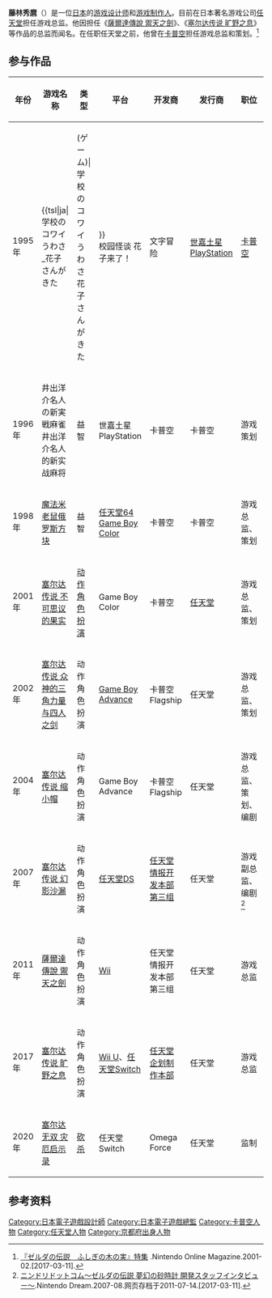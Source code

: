 {{noteTA
|G1=Games
}}
{{Infobox person
| name = 藤林秀麿
| image =  
| caption =  
| birth_name  = 
| birth_date = {{birth date and age|1972|10|1}}
| birth_place = [[日本|日本]][[京都府|京都府]]<ref>[http://www.theverge.com/2017/3/6/14827832/the-legend-of-zelda-breath-of-the-wild-map-kyoto-japan The Legend of Zelda: Breath of the Wild’s map is based on Kyoto] {{Wayback|url=http://www.theverge.com/2017/3/6/14827832/the-legend-of-zelda-breath-of-the-wild-map-kyoto-japan |date=20170307021057 }}.TheVerge.2017-03-06.[2017-03-11].</ref>
| nationality = {{JPN}}
| alma_mater =  
| employer = [[卡普空|卡普空]]（1995年至2005年）<br/>[[任天堂|任天堂]]（2005年至今）
| occupation = [[电子游戏设计|电子游戏设计师]]、[[电子游戏制作人|制作人]]
}}
{{Japanese|japanese=藤林 秀麿|kana=ふじばやし ひでまろ|romaji=Fujibayashi Hidemaro}}

'''藤林秀麿'''（{{bd|1972年|10月1日|catIdx=Hidemaro, Fujibayashi}}）是一位[[日本|日本]]的[[电子游戏设计|游戏设计师]]和[[电子游戏制作人|游戏制作人]]。目前在日本著名游戏公司[[任天堂|任天堂]]担任游戏总监。他因担任《[[薩爾達傳說_禦天之劍|薩爾達傳說 禦天之劍]]》、《[[塞尔达传说_旷野之息|塞尔达传说 旷野之息]]》等作品的总监而闻名。在任职任天堂之前，他曾在[[卡普空|卡普空]]担任游戏总监和策划。<ref>[https://www.nintendo.co.jp/nom/0102/interv03/index.html 『ゼルダの伝説　ふしぎの木の実』特集] {{Wayback|url=https://www.nintendo.co.jp/nom/0102/interv03/index.html |date=20140818115245 }}.Nintendo Online Magazine.2001-02.[2017-03-11].</ref>

== 参与作品 ==
{| class="wikitable" style="width: 100%;"
|-
! 年份 !! 游戏名称 !! 类型 !! 平台 !! 开发商 !! 发行商 !! 职位 !! 备注 
|-
| 1995年 || {{tsl|ja|学校のコワイうわさ_花子さんがきた!! (ゲーム)|学校のコワイうわさ 花子さんがきた!!}}<br>校园怪谈 花子来了！ || 文字冒险 || [[世嘉土星|世嘉土星]]<br>[[PlayStation_(游戏机)|PlayStation]] || [[卡普空|卡普空]] || 卡普空 || 游戏策划 ||
|-
| 1996年 || 井出洋介名人の新実戦麻雀<br>井出洋介名人的新实战麻将 || 益智 || 世嘉土星<br>PlayStation || 卡普空 || 卡普空 || 游戏策划 || 
|-
| 1998年 || [[魔法米老鼠俄罗斯方块|魔法米老鼠俄罗斯方块]] || 益智 || [[任天堂64|任天堂64]]<br>[[Game_Boy_Color|Game Boy Color]] || 卡普空 || 卡普空 || 游戏总监、策划 || 
|-
| 2001年 || [[塞尔达传说_不可思议的果实|塞尔达传说 不可思议的果实]] || [[動作角色扮演遊戲|动作角色扮演]] || Game Boy Color || 卡普空<br>{{le|Flagship (游戏公司)|Flagship (company)|Flagship}} || [[任天堂|任天堂]] || 游戏总监、策划 || 
|-
| 2002年 || [[塞尔达传说_众神的三角力量与四人之剑|塞尔达传说 众神的三角力量与四人之剑]] || 动作角色扮演  || [[Game_Boy_Advance|Game Boy Advance]] || 卡普空<br>Flagship || 任天堂 || 游戏总监、策划 || 负责“四人之剑”部分
|-
| 2004年 || [[塞尔达传说_缩小帽|塞尔达传说 缩小帽]] || 动作角色扮演  || Game Boy Advance || 卡普空<br>Flagship || 任天堂 || 游戏总监、策划、编剧 || 
|-
| 2007年 || [[塞尔达传说_幻影沙漏|塞尔达传说 幻影沙漏]] || 动作角色扮演  || [[任天堂DS|任天堂DS]] || [[任天堂情报开发本部|任天堂情报开发本部第三组]] || 任天堂 || 游戏副总监、编剧<ref>[https://web.archive.org/web/20110714183351/http://www.nindori.com/interview/160zelda/index.html ニンドリドットコム〜ゼルダの伝説 夢幻の砂時計 開発スタッフインタビュー〜].Nintendo Dream.2007-08.网页存档于2011-07-14.[2017-03-11].</ref> || 
|-
| 2011年 || [[薩爾達傳說_禦天之劍|薩爾達傳說 禦天之劍]] || 动作角色扮演  || [[Wii|Wii]] || 任天堂情报开发本部第三组 || 任天堂 || 游戏总监 ||
|-
| 2017年 || [[塞尔达传说_旷野之息|塞尔达传说 旷野之息]] || 动作角色扮演  || [[Wii_U|Wii U]]、[[任天堂Switch|任天堂Switch]] || [[任天堂企划制作本部|任天堂企划制作本部]] || 任天堂 || 游戏总监 ||
|-
| 2020年 || [[塞尔达无双_灾厄启示录|塞尔达无双 灾厄启示录]] || [[砍杀游戏|砍杀]] || 任天堂Switch || Omega Force || 任天堂 || 监制 ||
|}

== 参考资料 ==
{{reflist}}

{{薩爾達傳說系列}}

{{DEFAULTSORT:Fujibayashi Hidemaro}}

[[Category:日本電子遊戲設計師|Category:日本電子遊戲設計師]]
[[Category:日本電子遊戲總監|Category:日本電子遊戲總監]]
[[Category:卡普空人物|Category:卡普空人物]]
[[Category:任天堂人物|Category:任天堂人物]]
[[Category:京都府出身人物|Category:京都府出身人物]]